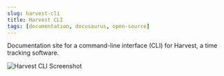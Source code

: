 ```yaml
---
slug: harvest-cli
title: Harvest CLI
tags: [documentation, docusaurus, open-source]
---
```



Documentation site for a command-line interface (CLI) for Harvest, a time tracking software.

<BrowserWindow url="https://kgajera.github.io/hrvst-cli">

![Harvest CLI Screenshot](./harvest.png)

</BrowserWindow>

<!--truncate-->
